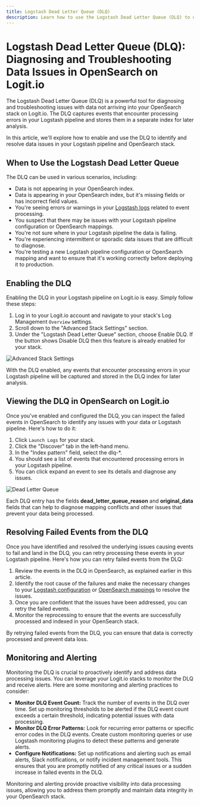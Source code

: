 ```yaml
---
title: Logstash Dead Letter Queue (DLQ)
description: Learn how to use the Logstash Dead Letter Queue (DLQ) to diagnose and troubleshooting data missing and not arriving in your stack
---
```


# Logstash Dead Letter Queue (DLQ): Diagnosing and Troubleshooting Data Issues in OpenSearch on Logit.io

The Logstash Dead Letter Queue (DLQ) is a powerful tool for diagnosing and 
troubleshooting issues with data not arriving into your OpenSearch stack on 
Logit.io. The DLQ captures events that encounter processing errors in your 
Logstash pipeline and stores them in a separate index for later analysis. 

In this article, we'll explore how to enable and use the DLQ to identify and 
resolve data issues in your Logstash pipeline and OpenSearch stack.

## When to Use the Logstash Dead Letter Queue

The DLQ can be used in various scenarios, including:

- Data is not appearing in your OpenSearch index.
- Data is appearing in your OpenSearch index, but it's missing fields or has incorrect field values.
- You're seeing errors or warnings in your [Logstash logs](/log-management/troubleshooting/how-can-i-monitor-my-stack#logstash-logs-and-filters) related to event processing.
- You suspect that there may be issues with your Logstash pipeline configuration or OpenSearch mappings.
- You're not sure where in your Logstash pipeline the data is failing.
- You're experiencing intermittent or sporadic data issues that are difficult to diagnose.
- You're testing a new Logstash pipeline configuration or OpenSearch mapping and want to ensure that it's working correctly before deploying it to production.

## Enabling the DLQ

Enabling the DLQ in your Logstash pipeline on 
Logit.io is easy. Simply follow these steps:

1. Log in to your Logit.io account and navigate to your stack's Log Management `Overview` settings.
2. Scroll down to the "Advanced Stack Settings" section.
3. Under the "Logstash Dead Letter Queue" section, choose Enable DLQ. If the button shows Disable DLQ then this feature is already enabled for your stack.

![Advanced Stack Settings](@/images/help/log-management/ingestion-pipelines/advanced-stack-settings.png)

With the DLQ enabled, any events that encounter processing errors in your 
Logstash pipeline will be captured and stored in the DLQ index for later analysis.

## Viewing the DLQ in OpenSearch on Logit.io

Once you've enabled and configured the DLQ, you can inspect 
the failed events in OpenSearch to identify any issues with 
your data or Logstash pipeline. Here's how to do it:

1. Click `Launch Logs` for your stack.
2. Click the "Discover" tab in the left-hand menu.
3. In the "Index pattern" field, select the dlq-*.
4. You should see a list of events that encountered processing errors in your Logstash pipeline.
5. You can click expand an event to see its details and diagnose any issues.

![Dead Letter Queue](@/images/help/log-management/ingestion-pipelines/dead-letter-queue.png)

Each DLQ entry has the fields **dead_letter_queue_reason** and 
**original_data** fields that can help to diagnose mapping 
conflicts and other issues that prevent your data being processed.

## Resolving Failed Events from the DLQ

Once you have identified and resolved the underlying issues causing 
events to fail and land in the DLQ, you can retry processing these 
events in your Logstash pipeline. Here's how you can retry failed 
events from the DLQ:

1. Review the events in the DLQ in OpenSearch, as explained earlier in this article.
2. Identify the root cause of the failures and make the necessary changes to your [Logstash configuration](/log-management/ingestion-pipeline/configuration/configure-logstash-filters) or [OpenSearch mappings](/log-management/opensearch/index-management/mapping/overview) to resolve the issues.
3. Once you are confident that the issues have been addressed, you can retry the failed events.
4. Monitor the reprocessing to ensure that the events are successfully processed and indexed in your OpenSearch stack.

By retrying failed events from the DLQ, you can ensure that 
data is correctly processed and prevent data loss.

## Monitoring and Alerting

Monitoring the DLQ is crucial to proactively identify and 
address data processing issues. You can leverage your Logit.io 
stacks to monitor the DLQ and receive alerts. Here are some 
monitoring and alerting practices to consider:

- **Monitor DLQ Event Count:** Track the number of events in the DLQ over time. Set up monitoring thresholds to be alerted if the DLQ event count exceeds a certain threshold, indicating potential issues with data processing.
- **Monitor DLQ Error Patterns:** Look for recurring error patterns or specific error codes in the DLQ events. Create custom monitoring queries or use Logstash monitoring plugins to detect these patterns and generate alerts.
- **Configure Notifications:** Set up notifications and alerting such as email alerts, Slack notifications, or notify incident management tools. This ensures that you are promptly notified of any critical issues or a sudden increase in failed events in the DLQ.

Monitoring and alerting provide proactive visibility into data 
processing issues, allowing you to address them promptly and 
maintain data integrity in your OpenSearch stack.